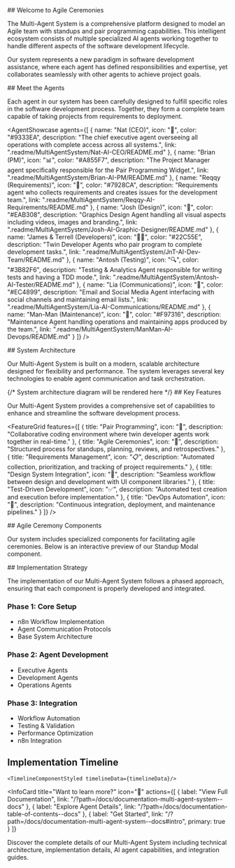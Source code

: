 
<Meta title="Documentation/Introduction" />

<AnimatedHero 
  title="Multi-Agent AI System" 
  subtitle="An intelligent ecosystem of specialized AI agents working together to streamline the software development lifecycle"
  cta="Explore the system"
  ctaLink="/?path=/docs/documentation-multi-agent-system--docs"
/>

<ScrollReveal>
  ## Welcome to Agile Ceremonies

  The Multi-Agent System is a comprehensive platform designed to model an Agile team with standups and pair programming capabilities. This intelligent ecosystem consists of multiple specialized AI agents working together to handle different aspects of the software development lifecycle.

  Our system represents a new paradigm in software development assistance, where each agent has defined responsibilities and expertise, yet collaborates seamlessly with other agents to achieve project goals.
</ScrollReveal>

<AnimatedDiagram/>

<ScrollReveal>
  ## Meet the Agents

  Each agent in our system has been carefully designed to fulfill specific roles in the software development process. Together, they form a complete team capable of taking projects from requirements to deployment.
</ScrollReveal>

<AgentShowcase 
  agents={[
    {
      name: "Nat (CEO)",
      icon: "👑",
      color: "#9333EA",
      description: "The chief executive agent overseeing all operations with complete access across all systems.",
      link: ".readme/MultiAgentSystem/Nat-AI-CEO/README.md"
    },
    {
      name: "Brian (PM)",
      icon: "📊",
      color: "#A855F7",
      description: "The Project Manager agent specifically responsible for the Pair Programming Widget.",
      link: ".readme/MultiAgentSystem/Brian-AI-PM/README.md"
    },
    {
      name: "Reqqy (Requirements)",
      icon: "📝",
      color: "#7928CA",
      description: "Requirements agent who collects requirements and creates issues for the development team.",
      link: ".readme/MultiAgentSystem/Reqqy-AI-Requirements/README.md"
    },
    {
      name: "Josh (Design)",
      icon: "🎨",
      color: "#EAB308",
      description: "Graphics Design Agent handling all visual aspects including videos, images and branding.",
      link: ".readme/MultiAgentSystem/Josh-AI-Graphic-Designer/README.md"
    },
    {
      name: "James & Terrell (Developers)",
      icon: "👨‍💻",
      color: "#22C55E",
      description: "Twin Developer Agents who pair program to complete development tasks.",
      link: ".readme/MultiAgentSystem/JnT-AI-Dev-Team/README.md"
    },
    {
      name: "Antosh (Testing)",
      icon: "🔍",
      color: "#3B82F6",
      description: "Testing & Analytics Agent responsible for writing tests and having a TDD mode.",
      link: ".readme/MultiAgentSystem/Antosh-AI-Tester/README.md"
    },
    {
      name: "Lia (Communications)",
      icon: "📱",
      color: "#EC4899",
      description: "Email and Social Media Agent interfacing with social channels and maintaining email lists.",
      link: ".readme/MultiAgentSystem/Lia-AI-Communications/README.md"
    },
    {
      name: "Man-Man (Maintenance)",
      icon: "🔧",
      color: "#F97316",
      description: "Maintenance Agent handling operations and maintaining apps produced by the team.",
      link: ".readme/MultiAgentSystem/ManMan-AI-Devops/README.md"
    }
  ]}
/>

<ScrollReveal>
  ## System Architecture

  Our Multi-Agent System is built on a modern, scalable architecture designed for flexibility and performance. The system leverages several key technologies to enable agent communication and task orchestration.
</ScrollReveal>

<AnimatedDiagram id="system-architecture">
  {/* System architecture diagram will be rendered here */}
</AnimatedDiagram>

<ScrollReveal>
  ## Key Features

  Our Multi-Agent System provides a comprehensive set of capabilities to enhance and streamline the software development process.
</ScrollReveal>

<FeatureGrid 
  features={[
    {
      title: "Pair Programming",
      icon: "👥",
      description: "Collaborative coding environment where twin developer agents work together in real-time."
    },
    {
      title: "Agile Ceremonies",
      icon: "🔄",
      description: "Structured process for standups, planning, reviews, and retrospectives."
    },
    {
      title: "Requirements Management",
      icon: "📋",
      description: "Automated collection, prioritization, and tracking of project requirements."
    },
    {
      title: "Design System Integration",
      icon: "🎨",
      description: "Seamless workflow between design and development with UI component libraries."
    },
    {
      title: "Test-Driven Development",
      icon: "✅",
      description: "Automated test creation and execution before implementation."
    },
    {
      title: "DevOps Automation",
      icon: "🚀",
      description: "Continuous integration, deployment, and maintenance pipelines."
    }
  ]}
/>

<ScrollReveal>
  ## Agile Ceremony Components

  Our system includes specialized components for facilitating agile ceremonies. Below is an interactive preview of our Standup Modal component.
</ScrollReveal>

<StandupModalDocs />

<ScrollReveal>
  ## Implementation Strategy

  The implementation of our Multi-Agent System follows a phased approach, ensuring that each component is properly developed and integrated.

  ### Phase 1: Core Setup
  * n8n Workflow Implementation
  * Agent Communication Protocols
  * Base System Architecture

  ### Phase 2: Agent Development
  * Executive Agents
  * Development Agents
  * Operations Agents

  ### Phase 3: Integration
  * Workflow Automation
  * Testing & Validation
  * Performance Optimization
  * n8n Integration
</ScrollReveal>

<div id="timeline">
    <h2>Implementation Timeline</h2>

    <TimelineComponentStyled timelineData={timelineData}/>
</div>

<InfoCard
  title="Want to learn more?"
  icon="🚀"
  actions={[
    {
      label: "View Full Documentation",
      link: "/?path=/docs/documentation-multi-agent-system--docs"
    },
    {
      label: "Explore Agent Details",
      link: "/?path=/docs/documentation-table-of-contents--docs"
    },
    {
      label: "Get Started",
      link: "/?path=/docs/documentation-multi-agent-system--docs#intro",
      primary: true
    }
  ]}
>
  Discover the complete details of our Multi-Agent System including technical architecture, 
  implementation details, AI agent capabilities, and integration guides.
</InfoCard>
